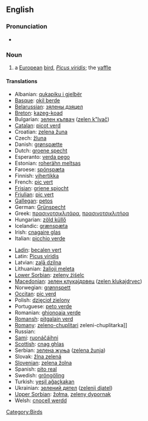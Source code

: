 ==English==

===Pronunciation===
*{{IPA|/gɽin'wʊdpɛkəɽ/}}

===Noun===
{{wikipedia}}
{{en-noun|sg=[[green]] [[woodpecker]]}}

# a [[European]] [[bird]], ''[[Picus viridis]]''; the [[yaffle]]

====Translations====
{{trans-top|Bird}}
*Albanian: [[qukapiku i gjelbër]]
*[[Basque]]: [[okil berde]]
*[[Belarussian]]: [[зялены дзяцел]]
*[[Breton]]: [[kazeg-koad]]
*Bulgarian: [[зелен кълвач]] ([[zelen k"lvač]])
*[[Catalan]]: [[picot verd]]
*Croatian: [[zelena žuna]]
*Czech: [[žluna]]
*Danish: [[grønspætte]]
*Dutch: [[groene specht]] {{m}}
*Esperanto: [[verda pego]]
*Estonian: [[roherähn meltsas]]
*Faroese: [[spónspæta]]
*Finnish: [[vihertikka]]
*French: [[pic vert]] {{m}}
*[[Frisian]]: [[griene spjocht]]
*[[Friulian]]: [[pic vert]]
*[[Gallegan]]: [[petos]]
*German: [[Grünspecht]] {{m}}
*Greek: [[πρασινοτσικλιτάρα]], [[πρασινοτσικλιτήρα]] '' ''
*Hungarian: [[zöld küllő]]
*Icelandic: [[grænspæta]]
*Irish: [[cnagaire glas]]
*Italian: [[picchio verde]] {{m}}
{{trans-mid}}
*[[Ladin]]: [[becalen vert]]
*Latin: [[Picus viridis]] '' ''
*Latvian: [[zaļā dzilna]]
*Lithuanian: [[žalioji meleta]]
*[[Lower Sorbian]]: [[zeleny źiśelc]]
*[[Macedonian]]: [[зелен клукаjдрвец]] ([[zelen klukajdrvec]])
*Norwegian: [[grønnspett]]
*[[Occitan]]: [[pic verd]]
*Polish: [[dzięcioł zielony]] '' ''
*Portuguese: [[peto verde]]
*Romanian: [[ghionoaia verde]]
*[[Romansh]]: [[pitgalain verd]]
*[[Romany]]: [[zeleno-chuplitari]] {{m}} zeleni-chuplitarka]] {{f}}
*Russian: {{t|ru|зелёный дятел|m|sc=Cyrl|tr=z'el'ónyj d'át'l}}
*[[Sami]]: [[ruonáčáihni]]
*[[Scottish]]: [[cnag ghlas]]
*Serbian: [[зелена жуња]] ([[zelena žunja]])
*Slovak: [[žlna zelená]]
*[[Slovenian]]: [[zelena žolna]]
*Spanish: [[pito real]] {{m}}
*Swedish: [[gröngöling]]
*Turkish: [[yeşil ağaçkakan]]
*Ukrainian: [[зелений дятел]] ([[zеlеnij djatеl]])
*[[Upper Sorbian]]: [[žołma]], [[zeleny dypornak]]
*Welsh: [[cnocell werdd]]
{{trans-bottom}}

[[Category:Birds]]